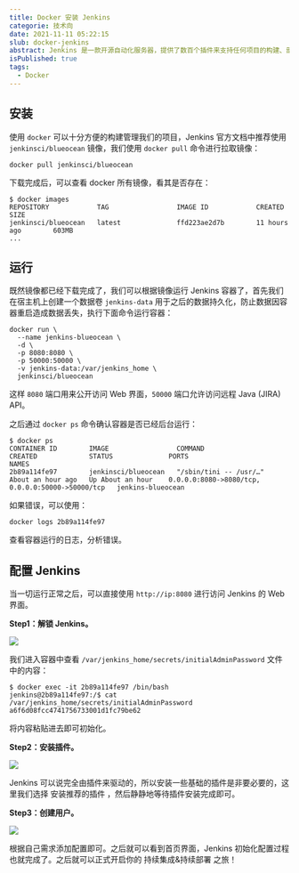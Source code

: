 ```yaml
---
title: Docker 安装 Jenkins
categorie: 技术向
date: 2021-11-11 05:22:15
slub: docker-jenkins
abstract: Jenkins 是一款开源自动化服务器，提供了数百个插件来支持任何项目的构建、部署和自动化，可以让项目持续集成变成可能。
isPublished: true
tags:
  - Docker
---
```


## 安装
使用 `docker` 可以十分方便的构建管理我们的项目，Jenkins 官方文档中推荐使用 `jenkinsci/blueocean` 镜像，我们使用 `docker pull` 命令进行拉取镜像：
```
docker pull jenkinsci/blueocean
```
下载完成后，可以查看 docker 所有镜像，看其是否存在：
```
$ docker images
REPOSITORY            TAG                 IMAGE ID            CREATED             SIZE
jenkinsci/blueocean   latest              ffd223ae2d7b        11 hours ago        603MB
...
```

## 运行
既然镜像都已经下载完成了，我们可以根据镜像运行 Jenkins 容器了，首先我们在宿主机上创建一个数据卷 `jenkins-data` 用于之后的数据持久化，防止数据因容器重启造成数据丢失，执行下面命令运行容器：
```
docker run \
  --name jenkins-blueocean \
  -d \
  -p 8080:8080 \
  -p 50000:50000 \
  -v jenkins-data:/var/jenkins_home \
  jenkinsci/blueocean
```
这样 `8080` 端口用来公开访问 Web 界面，`50000` 端口允许访问远程 Java (JIRA) API。

之后通过 `docker ps` 命令确认容器是否已经后台运行：
```
$ docker ps
CONTAINER ID        IMAGE                 COMMAND                  CREATED             STATUS              PORTS                                              NAMES
2b89a114fe97        jenkinsci/blueocean   "/sbin/tini -- /usr/…"   About an hour ago   Up About an hour    0.0.0.0:8080->8080/tcp, 0.0.0.0:50000->50000/tcp   jenkins-blueocean
```
如果错误，可以使用：
```
docker logs 2b89a114fe97
```
查看容器运行的日志，分析错误。

## 配置 Jenkins
当一切运行正常之后，可以直接使用 `http://ip:8080` 进行访问 Jenkins 的 Web 界面。

**Step1：解锁 Jenkins。**

![](https://img.bplink66.com/2021/11/10/umze4157ux.png)

我们进入容器中查看 `/var/jenkins_home/secrets/initialAdminPassword` 文件中的内容：
```
$ docker exec -it 2b89a114fe97 /bin/bash
jenkins@2b89a114fe97:/$ cat /var/jenkins_home/secrets/initialAdminPassword
a6f6d08fcc4741756733001d1fc79be62
```
将内容粘贴进去即可初始化。

**Step2：安装插件。**

![](https://img.bplink66.com/2021/11/10/20dxr7zr9c1.png)

Jenkins 可以说完全由插件来驱动的，所以安装一些基础的插件是非要必要的，这里我们选择 安装推荐的插件 ，然后静静地等待插件安装完成即可。

**Step3：创建用户。**

![](https://img.bplink66.com/2021/11/10/pe5e3vgz4.png)

根据自己需求添加配置即可。之后就可以看到首页界面，Jenkins 初始化配置过程也就完成了。之后就可以正式开启你的 持续集成&持续部署 之旅！